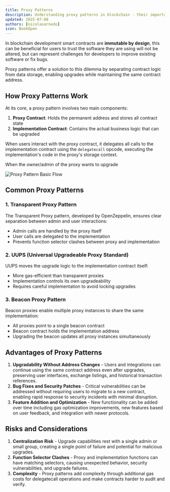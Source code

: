 ```yaml
---
title: Proxy Patterns
description: Understanding proxy patterns in blockchain - their importance, advantages, and risks.
updated: 2025-07-08
authors: [nicolasarnedo]
icon: BookOpen
---
```


In blockchain development smart contracts are **immutable by design**, this can be beneficial for users to trust the software they are using will not be altered, but can represent challenges for developers to improve existing software or fix bugs.

Proxy patterns offer a solution to this dilemma by separating contract logic from data storage, enabling upgrades while maintaining the same contract address.

## How Proxy Patterns Work

At its core, a proxy pattern involves two main components:

1. **Proxy Contract**: Holds the permanent address and stores all contract state
2. **Implementation Contract**: Contains the actual business logic that can be upgraded

When users interact with the proxy contract, it delegates all calls to the implementation contract using the `delegatecall` opcode, executing the implementation's code in the proxy's storage context.

When the owner/admin of the proxy wants to upgrade

![Proxy Pattern Basic Flow](/common-images/permissioned-l1s/ProxyBasic.png)

## Common Proxy Patterns

### 1. Transparent Proxy Pattern

The Transparent Proxy pattern, developed by OpenZeppelin, ensures clear separation between admin and user interactions:

- Admin calls are handled by the proxy itself
- User calls are delegated to the implementation
- Prevents function selector clashes between proxy and implementation

### 2. UUPS (Universal Upgradeable Proxy Standard)

UUPS moves the upgrade logic to the implementation contract itself:

- More gas-efficient than transparent proxies
- Implementation controls its own upgradeability
- Requires careful implementation to avoid locking upgrades

### 3. Beacon Proxy Pattern

Beacon proxies enable multiple proxy instances to share the same implementation:

- All proxies point to a single beacon contract
- Beacon contract holds the implementation address
- Upgrading the beacon updates all proxy instances simultaneously

## Advantages of Proxy Patterns

1. **Upgradability Without Address Changes** - Users and integrations can continue using the same contract address even after upgrades, preserving user interfaces, exchange listings, and historical transaction references.
2. **Bug Fixes and Security Patches** - Critical vulnerabilities can be addressed without requiring users to migrate to a new contract, enabling rapid response to security incidents with minimal disruption.
3. **Feature Addition and Optimization** - New functionality can be added over time including gas optimization improvements, new features based on user feedback, and integration with newer protocols.

## Risks and Considerations

1. **Centralization Risk** - Upgrade capabilities rest with a single admin or small group, creating a single point of failure and potential for malicious upgrades.
2. **Function Selector Clashes** - Proxy and implementation functions can have matching selectors, causing unexpected behavior, security vulnerabilities, and upgrade failures.
3. **Complexity** - Proxy patterns add complexity through additional gas costs for delegatecall operations and make contracts harder to audit and verify.